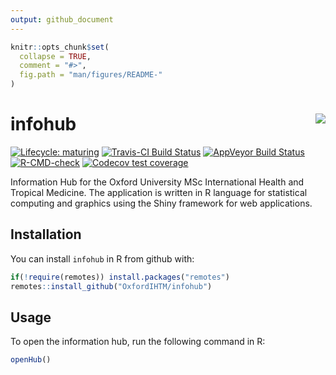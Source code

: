```yaml
---
output: github_document
---
```


<!-- README.md is generated from README.Rmd. Please edit that file -->

```r
knitr::opts_chunk$set(
  collapse = TRUE,
  comment = "#>",
  fig.path = "man/figures/README-"
)
```

# infohub <img src="man/figures/logo-ndm-new.png" align="right" />
<!-- badges: start -->
[![Lifecycle: maturing](https://img.shields.io/badge/lifecycle-maturing-blue.svg)](https://www.tidyverse.org/lifecycle/#maturing)
[![Travis-CI Build Status](https://travis-ci.org/OxfordIHTM/infohub.svg?branch=master)](https://travis-ci.org/OxfordIHTM/infohub)
[![AppVeyor Build Status](https://ci.appveyor.com/api/projects/status/github/OxfordIHTM/infohub?branch=master&svg=true)](https://ci.appveyor.com/project/OxfordIHTM/infohub)
[![R-CMD-check](https://github.com/OxfordIHTM/infohub/actions/workflows/R-CMD-check.yaml/badge.svg)](https://github.com/OxfordIHTM/infohub/actions/workflows/R-CMD-check.yaml)
[![Codecov test coverage](https://codecov.io/gh/OxfordIHTM/infohub/branch/main/graph/badge.svg)](https://app.codecov.io/gh/OxfordIHTM/infohub?branch=main)
<!-- badges: end -->

Information Hub for the Oxford University MSc International Health and Tropical Medicine. The application is written in R language for statistical computing and graphics using the Shiny framework for web applications.

## Installation

You can install `infohub` in R from github with:

```r
if(!require(remotes)) install.packages("remotes")
remotes::install_github("OxfordIHTM/infohub")
```

## Usage

To open the information hub, run the following command in R:

```r
openHub()
```
